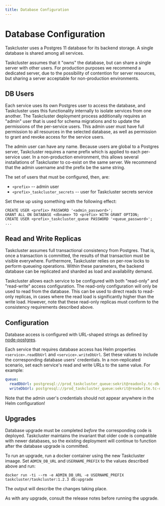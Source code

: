 ```yaml
---
title: Database Configuration
---
```



# Database Configuration

Taskcluster uses a Postgres 11 database for its backend storage.
A single database is shared among all services.

Taskcluster assumes that it "owns" the database, but can share a single server with other users.
For production purposes we recommend a dedicated server, due to the possibility of contention for server resources, but sharing a server acceptable for non-production environments.

## DB Users

Each service uses its own Postgres user to access the database, and Taskcluster uses this functionality internally to isolate services from one another.
The Taskcluster deployment process additionally requires an "admin" user that is used for schema migrations and to update the permissions of the per-service users.
This admin user must have full permission to all resources in the selected database, as well as permission to grant and revoke access for the service users.

The admin user can have any name.
Because users are global to a Postgres server, Taskcluster requires a name prefix which is applied to each per-service user.
In a non-production environment, this allows several installations of Taskcluster to co-exist on the same server.
We recommend that the admin username and the prefix be the same string.

The set of users that must be configured, then, are:

<!-- USERLIST BEGIN -->
 * `<prefix>` -- admin user
 * `<prefix>_taskcluster_secrets` -- user for Taskcluster secrets service
<!-- USERLIST END -->

Set these up using something with the following effect:

```
CREATE USER <prefix> PASSWORD '<admin_password>';
GRANT ALL ON DATABASE <dbname> TO <prefix> WITH GRANT OPTION;
CREATE USER <prefix>_taskcluster_queue PASSWORD '<queue_password>';
...
```

## Read and Write Replicas

Taskcluster assumes full transactional consistency from Postgres.
That is, once a transaction is committed, the results of that transaction must be visible everywhere.
Furthermore, Taskcluster relies on per-row locks to perform queueing operations.
Within these parameters, the backend database can be replicated and sharded as load and availability demand.

Taskcluster allows each service to be configured with both "read-only" and "read-write" access configuration.
The read-only configuration will only be used to read from the database.
This can be used to direct reads to read-only replicas, in cases where the read load is significantly higher than the write load.
However, note that these read-only replicas must conform to the consistency requirements described above.

## Configuration

Database access is configured with URL-shaped strings as defined by [node-postgres](https://node-postgres.com/features/connecting).

Each service that requires database access has Helm properties `<service>.readDbUrl` and `<service>.writeDbUrl`.
Set these values to include the corresponding database users' credentials.
In a non-replicated scenario, set each service's read and write URLs to the same value.
For example:

```yaml
queue:
  readDbUrl: postgresql://prod_taskcluster_queue:sekrit@readonly.tc-db.example.com/taskcluster_prod
  writeDbUrl: postgresql://prod_taskcluster_queue:sekrit@readwrite.tc-db.example.com/taskcluster_prod
```

<Warning>
Note that the admin user's credentials should not appear anywhere in the Helm configuration!
</Warning>

## Upgrades

Database upgrade must be completed *before* the corresponding code is deployed.
Taskcluster maintains the invariant that older code is compatible with newer databases, so the existing deployment will continue to function after the database upgrade is committed.

To run an upgrade, run a docker container using the new Taskcluster imaage.
Set `ADMIN_DB_URL` and `USERNAME_PREFIX` to the values described above and run:

```shell
docker run -ti --rm -e ADMIN_DB_URL -e USERNAME_PREFIX taskcluster/taskcluster:1.2.3 db:upgrade
```

The output will describe the changes taking place.

<Warning>
As with any upgrade, consult the release notes before running the upgrade.
</Warning>
